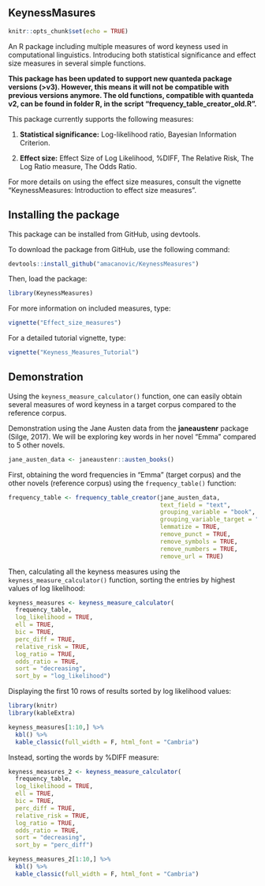 
## KeynessMasures

```r
knitr::opts_chunk$set(echo = TRUE)
```

An R package including multiple measures of word keyness used in computational
linguistics. Introducing both statistical significance and effect size
measures in several simple functions.

**This package has been updated to support new quanteda package versions (>v3). However,
this means it will not be compatible with previous versions anymore. 
The old functions, compatible with quanteda v2, can be found in folder R,
in the script "frequency_table_creator_old.R".**


This package currently supports the following measures:

1.  **Statistical significance:** Log-likelihood ratio, Bayesian Information Criterion.

2.  **Effect size:** Effect Size of Log Likelihood, %DIFF, The Relative Risk,
The Log Ratio measure, The Odds Ratio.

For more details on using the effect size measures, consult the vignette 
"KeynessMeasures: Introduction to effect size measures". 

## Installing the package

This package can be installed from GitHub, using devtools. 

To download the package from GitHub, use the following command:
```r
devtools::install_github("amacanovic/KeynessMeasures")
```

Then, load the package:
```r
library(KeynessMeasures)
```

For more information on included measures, type:
```r
vignette("Effect_size_measures")
```

For a detailed tutorial vignette, type:
```r
vignette("Keyness_Measures_Tutorial")
```


## Demonstration

Using the `keyness_measure_calculator()` function, one can easily obtain
several measures of word keyness in a target corpus compared to the 
reference corpus.

Demonstration using the Jane Austen data from the **janeaustenr** package (Silge, 2017).
We will be exploring key words in her novel "Emma" compared to 5 other novels.
```r

jane_austen_data <- janeaustenr::austen_books()

```

First, obtaining the word frequencies in "Emma" (target corpus) and the other
novels (reference corpus) using the `frequency_table()` function:
```r
frequency_table <- frequency_table_creator(jane_austen_data,
                                           text_field = "text",
                                           grouping_variable = "book",
                                           grouping_variable_target = "Emma",
                                           lemmatize = TRUE,
                                           remove_punct = TRUE,
                                           remove_symbols = TRUE,
                                           remove_numbers = TRUE,
                                           remove_url = TRUE)
```

Then, calculating all the keyness measures using the `keyness_measure_calculator()` function,
sorting the entries by highest values of log likelihood:

```r
keyness_measures <- keyness_measure_calculator(
  frequency_table,
  log_likelihood = TRUE,
  ell = TRUE,
  bic = TRUE,
  perc_diff = TRUE,
  relative_risk = TRUE,
  log_ratio = TRUE,
  odds_ratio = TRUE,
  sort = "decreasing",
  sort_by = "log_likelihood")
```

Displaying the first 10 rows of results sorted by log likelihood values:
```r
library(knitr)
library(kableExtra)

keyness_measures[1:10,] %>%
  kbl() %>%
  kable_classic(full_width = F, html_font = "Cambria")
```
Instead, sorting the words by %DIFF measure:

```r

keyness_measures_2 <- keyness_measure_calculator(
  frequency_table,
  log_likelihood = TRUE,
  ell = TRUE,
  bic = TRUE,
  perc_diff = TRUE,
  relative_risk = TRUE,
  log_ratio = TRUE,
  odds_ratio = TRUE,
  sort = "decreasing",
  sort_by = "perc_diff")

keyness_measures_2[1:10,] %>%
  kbl() %>%
  kable_classic(full_width = F, html_font = "Cambria")
```


